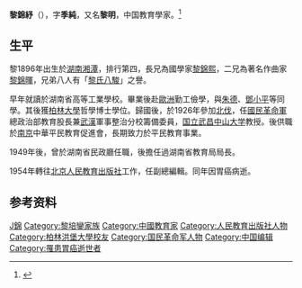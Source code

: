 {{Other uses|subject=中國教育學家|other=與“'''黎明'''”名稱相近或相同的條目|黎明 (消歧義)}}

'''黎錦紓'''（{{bd|1896年||1954年|catIdx=L黎}}），字'''季純'''，又名'''黎明'''，中国教育學家。<ref>{{Cite web|title=湘潭“黎氏八骏”后人讲述家族离合悲欢：“黎二代”搞文艺的少，搞的都是技术|url=http://www.xxcb.cn/event/changsha/2018-11-16/9080009.html|accessdate=2019-08-25|archiveurl=https://web.archive.org/web/20190825140634/http://www.xxcb.cn/event/changsha/2018-11-16/9080009.html|archivedate=2019-08-25|author=|date=|format=|publisher=|language=|dead-url=no}}</ref>

== 生平 ==
黎1896年出生於[[湖南|湖南]][[湘潭|湘潭]]，排行第四，長兄為國學家[[黎錦熙|黎錦熙]]，二兄為著名作曲家[[黎錦暉|黎錦暉]]，兄弟八人有「[[黎氏八駿|黎氏八駿]]」之譽。

早年就讀於湖南省高等工業學校。畢業後赴[[歐洲|歐洲]]勤工儉學，與[[朱德|朱德]]、[[鄧小平|鄧小平]]等同學。其後獲[[柏林大學|柏林大學]]哲學博士學位。歸國後，於1926年參加[[北伐|北伐]]，任[[國民革命軍|國民革命軍]]總政治部教育股長兼[[武漢|武漢]]軍事整治分校籌備委員，[[国立武昌中山大学|国立武昌中山大学]]教授。後供職於[[南京|南京]]中華平民教育促進會，長期致力於平民教育事業。

1949年後，曾於湖南省民政廳任職，後擔任過湖南省教育局局長。

1954年轉往[[北京|北京]][[人民教育出版社|人民教育出版社]]工作，任副總編輯。同年因胃癌病逝。

== 参考资料 ==
{{reflist}}

{{黎氏八骏}}
{{Authority control}}
{{DEFAULTSORT:Li黎}}
[[Category:黎姓|J錦]]
[[Category:黎培鑾家族|Category:黎培鑾家族]]
[[Category:中國教育家|Category:中國教育家]]
[[Category:人民教育出版社人物|Category:人民教育出版社人物]]
[[Category:柏林洪堡大學校友|Category:柏林洪堡大學校友]]
[[Category:国民革命军人物|Category:国民革命军人物]]
[[Category:中国编辑|Category:中国编辑]]
[[Category:罹患胃癌逝世者|Category:罹患胃癌逝世者]]